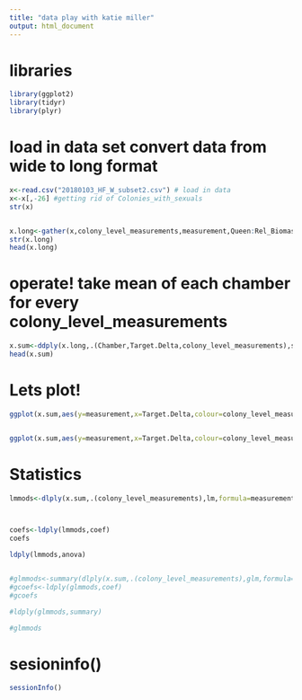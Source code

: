 ```yaml
---
title: "data play with katie miller"
output: html_document
---
```


# libraries

```r
library(ggplot2)
library(tidyr)
library(plyr)
```


# load in data set convert data from wide to long format  


```r
x<-read.csv("20180103_HF_W_subset2.csv") # load in data
x<-x[,-26] #getting rid of Colonies_with_sexuals 
str(x)


x.long<-gather(x,colony_level_measurements,measurement,Queen:Rel_Biomass_HFworkers)
str(x.long)
head(x.long)
```

# operate! take mean of each chamber for every colony_level_measurements

```r
x.sum<-ddply(x.long,.(Chamber,Target.Delta,colony_level_measurements),summarize,measurement=mean(measurement))
head(x.sum)
```

# Lets plot!

```r
ggplot(x.sum,aes(y=measurement,x=Target.Delta,colour=colony_level_measurements))+geom_point(size=3)+stat_smooth(method="lm")+facet_grid(.~colony_level_measurements)


ggplot(x.sum,aes(y=measurement,x=Target.Delta,colour=colony_level_measurements))+geom_point(size=3)+stat_smooth(method="lm")+facet_wrap(~colony_level_measurements,ncol=3,scales="free")
```

# Statistics  

```r
lmmods<-dlply(x.sum,.(colony_level_measurements),lm,formula=measurement~Target.Delta)



coefs<-ldply(lmmods,coef)
coefs

ldply(lmmods,anova)


#glmmods<-summary(dlply(x.sum,.(colony_level_measurements),glm,formula=measurement~Target.Delta, family=poisson()))
#gcoefs<-ldply(glmmods,coef)
#gcoefs

#ldply(glmmods,summary)

#glmmods
```

# sesioninfo()

```r
sessionInfo()
```

